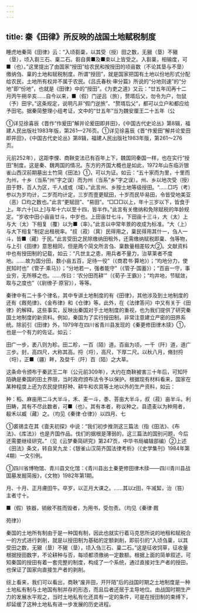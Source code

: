 ```yaml
---
---
---
```

title: 秦《田律》所反映的战国土地赋税制度
---



睡虎地秦简《田律》云：“入顷芻稾，以其受（授）田之数，无豤（垦）不豤（垦），顷入芻三石、稟二石。芻自黄■及■束以上皆受之。入芻稟，相输度，可■（也）。”这里提出了由国家“授田”给农民和按授田的顷亩数（不论其垦与不垦）缴纳刍、稟的土地和赋税制度。所谓“授田”，就是国家把国有土地以份地形式分配给农民，土地所有权并不属于农民。《吕氏春秋·审分篇》所说的“分地则速”的“分地”即“份地”，也就是《田律》中的“授田”。《为吏之道》又云：“廿五年闰再十二月丙午朔辛亥……自今以来，■（假）门逆吕（旅），赘壻后父，勿令为户，勿鼠（予）田宇。”这条规定，说明凡非“假门逆旅”、“赘壻后父”，都可以立户和都应给予田宅。据秦简整理小组考证，文中的“廿五年”当为魏安厘王二十五年（公

①详见徐喜辰《晋作“作爰田”解并论爰田即井田》，《中国古代史论丛》第8辑，福建人民出版社1983年版，第261—276页。①详见徐喜辰《晋“作爰田”解并论爱田即井田》，《中国古代史论丛》第8辑，福建人民出版社1983年版，第261～276页。

元前252年），这距李悝、商鞅变法已有百年上下，魏国同秦国一样，也在实行“授田”制度。这是秦、魏两国的情况。东方的齐国大概也是如此，1972年山东临沂银雀山西汉前期墓出土竹简《田法》①，可以为证。如云：“五十家而为里，十里而为州，十乡（当系“州”字之误）而为州（当系“乡”字之误）。州、乡以地次受（授）田于野，百人为区，千人成或（域）。”此言州、乡按土地等级授田。“……□巧（考）参以为岁均计，二岁而均计定，三岁而壹更赋田，十岁而民毕易田，令皆受地美亚（恶）□均之数也。”此言“更赋田”、“易田”。“□□□以上，年十三岁以下，皆食于上。年六十[以上]与年十六以至十四，皆半作。”此言有关缴纳和免除赋税的年龄规定。“岁收中田小亩亩廿斗，中岁也。上田亩廿七斗，下田亩十三斗，大（太）上与大（太）下相复（覆）以为■（率）。”此言以中常年景的收成为标准。“大（上）与大下相复”制定出租税率。“叔（菽）（萁）民得用之，稟民得用其什一，刍人一斗，皆■（藏）于民。”此言受田之民除缴纳田租外，还需缴纳赋税即稟、刍等物，与上引《田律》意思相同，但是两个简文所言刍、稟数量相差较大②。文献资料中也有授田制的记载，如云：“凡世主之患，用兵者不量力，治草莱者不度地。……故为国分田，数小亩五百，足待一役”（《商君书·算地》）；“均地分力，使民知时也”《管子·乘马》）；“分地若一，强者能守”（《管子·国蓄》）；“百亩一守，事业穷，无所移之也。……传曰：‘农分田而耕’”（《荀子·王霸》）；“均井地，节赋敛，取与之度也”（《尉缭子·原官》），等等。

秦律中有二十多个律名，其中专讲土地制度的有《田律》，其他涉及到土地制度的还有《厩苑律》、《金布律》和《仓律》等。此外，在《法律答问》中又有关于《田律》的解释。这些事实，反映出秦国对于土地制度的重视，也为我们提供了研究秦国土地制度的新资料。例如，秦国为了实行授田制，非常注意建立严密的田界系统。除前引《田律》外，1979年在四川省青川县发现的《秦更修田律木牍》①，也是一个有力的佐证。如云：

田广一步，袤八则为畛。田二畛，一百（陌）道。百亩为顷，一千（阡）道，道广三步。封，高四尺，大称其高。捋（埒），高尺，下厚二尺。以秋八月，脩封捋（埒），正■（疆）畔，及癹千（阡）百（陌）之大草。

这条命令颁布于秦武王二年（公元前309年），大约在商鞅被害三十年后，可知阡陌确是秦国的田土界限，当时政府颁布法令予以保护。根据现有材料看来，国家在某种程度上还为农民提供籽种、耕牛和农具等土地以外的生产资料，如云：

种：稻、麻亩用二斗大半斗，禾、麦一斗，黍、荅亩大半斗，叔（菽）亩半斗。利田畴，其有不尽此数者，可■（也）。其有本者，称议种之。县遗麦以为种用者，殽禾以臧（藏）之。（均见《秦律·仓律》）以四月、七

①裘锡圭在其《啬夫初探》中说：“我们初步推测这三篇法（指《田法》、《布法》、《库法》）也是齐国作品。伐们的据根是薄弱的，这三篇法的国别问题，今后还需要继续研究。”（见《云梦秦简研究》第247页，中华书局编辑部编）②上述《田法》条文，转自吴九龙：《银雀山汉简齐国法律考析》（《史学集刊》1984年第4期）一文引例。

①四川省博物馆、青川县文化馆：《青川县出土秦更修田律木牍——四川青川县战国墓发掘简报》，《文物》1982年第1期。

月、十月、正月膚田牛。卒岁，以正月大课之。……其以z田，牛减絜，治（笞）主者寸十。

■（假）铁器，销敝不胜而毁者，为用书，受勿责。（均见《秦律·厩

苑律》）

秦国的土地所有制由于是一种国有制，因此也就实行着马克思所说的地租和赋税合一的方式进行剥削，就是以授田制为基础的定额剥削，即前引的“入顷刍稟，以其受田之数，无豤（垦）不豤（垦），顷入刍三石、稟二石。”这是征收饲草，征收量根据授田数字，不论耕种与否，每顷都须缴纳一定数额。根据上面的简单叙述，可知秦国的授田有着一套完整的制度，构成了一个系统，通过直接对生产者的授田，也保证了国家向直接生产者的剥削。

综上看来，我们可以看出，商鞅“废井田，开阡陌”后的战国时期之土地制度是一种土地私有制与土地国有制并存的形态，而且后者还居于主导地位。由战国时期生产力的发展水平观之，当时土地私有化还具有一定的条件，可是在授田制的束缚下，却延缓了这种土地私有进一步发展的历史进程。